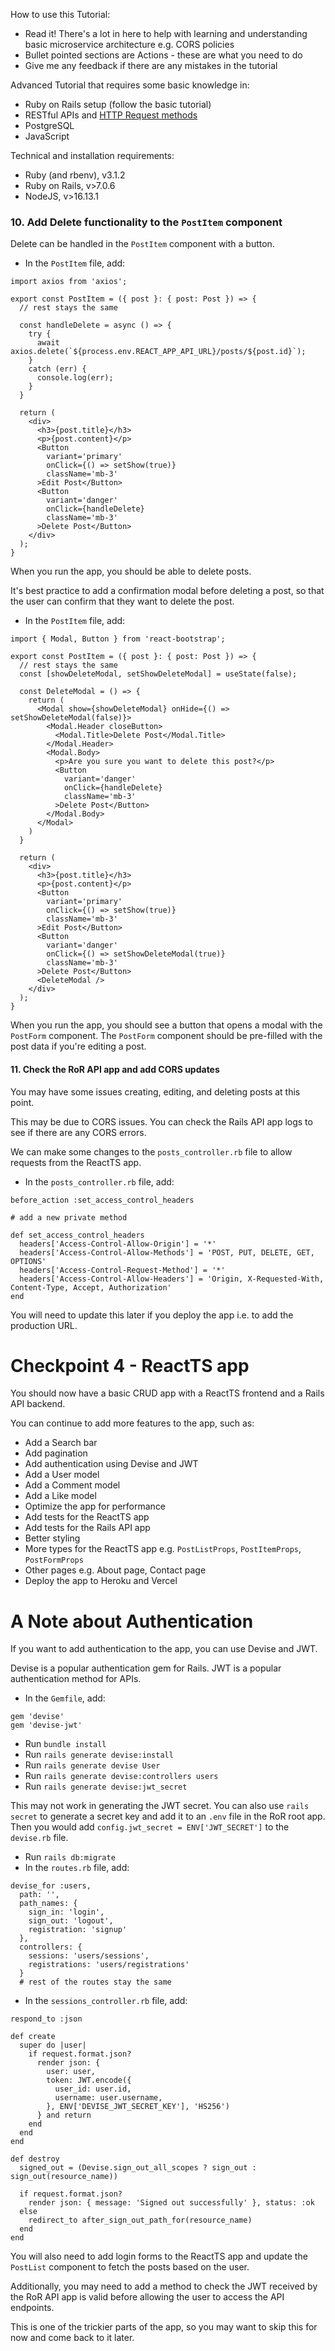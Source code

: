 How to use this Tutorial:

- Read it! There's a lot in here to help with learning and understanding basic microservice architecture e.g. CORS policies
- Bullet pointed sections are Actions - these are what you need to do
- Give me any feedback if there are any mistakes in the tutorial

Advanced Tutorial that requires some basic knowledge in:

- Ruby on Rails setup (follow the basic tutorial)
- RESTful APIs and [HTTP Request methods](https://developer.mozilla.org/en-US/docs/Web/HTTP/Methods)
- PostgreSQL
- JavaScript

Technical and installation requirements:

- Ruby (and rbenv), v3.1.2
- Ruby on Rails, v>7.0.6
- NodeJS, v>16.13.1

### 10. Add Delete functionality to the `PostItem` component

Delete can be handled in the `PostItem` component with a button.

- In the `PostItem` file, add:

```
import axios from 'axios';

export const PostItem = ({ post }: { post: Post }) => {
  // rest stays the same

  const handleDelete = async () => {
    try {
      await axios.delete(`${process.env.REACT_APP_API_URL}/posts/${post.id}`);
    }
    catch (err) {
      console.log(err);
    }
  }

  return (
    <div>
      <h3>{post.title}</h3>
      <p>{post.content}</p>
      <Button
        variant='primary'
        onClick={() => setShow(true)}
        className='mb-3'
      >Edit Post</Button>
      <Button
        variant='danger'
        onClick={handleDelete}
        className='mb-3'
      >Delete Post</Button>
    </div>
  );
}
```

When you run the app, you should be able to delete posts.

It's best practice to add a confirmation modal before deleting a post, so that the user can confirm that they want to delete the post.

- In the `PostItem` file, add:

```
import { Modal, Button } from 'react-bootstrap';

export const PostItem = ({ post }: { post: Post }) => {
  // rest stays the same
  const [showDeleteModal, setShowDeleteModal] = useState(false);

  const DeleteModal = () => {
    return (
      <Modal show={showDeleteModal} onHide={() => setShowDeleteModal(false)}>
        <Modal.Header closeButton>
          <Modal.Title>Delete Post</Modal.Title>
        </Modal.Header>
        <Modal.Body>
          <p>Are you sure you want to delete this post?</p>
          <Button
            variant='danger'
            onClick={handleDelete}
            className='mb-3'
          >Delete Post</Button>
        </Modal.Body>
      </Modal>
    )
  }

  return (
    <div>
      <h3>{post.title}</h3>
      <p>{post.content}</p>
      <Button
        variant='primary'
        onClick={() => setShow(true)}
        className='mb-3'
      >Edit Post</Button>
      <Button
        variant='danger'
        onClick={() => setShowDeleteModal(true)}
        className='mb-3'
      >Delete Post</Button>
      <DeleteModal />
    </div>
  );
}
```

When you run the app, you should see a button that opens a modal with the `PostForm` component. The `PostForm` component should be pre-filled with the post data if you're editing a post.

#### 11. Check the RoR API app and add CORS updates

You may have some issues creating, editing, and deleting posts at this point.

This may be due to CORS issues. You can check the Rails API app logs to see if there are any CORS errors.

We can make some changes to the `posts_controller.rb` file to allow requests from the ReactTS app.

- In the `posts_controller.rb` file, add:

```
before_action :set_access_control_headers

# add a new private method

def set_access_control_headers
  headers['Access-Control-Allow-Origin'] = '*'
  headers['Access-Control-Allow-Methods'] = 'POST, PUT, DELETE, GET, OPTIONS'
  headers['Access-Control-Request-Method'] = '*'
  headers['Access-Control-Allow-Headers'] = 'Origin, X-Requested-With, Content-Type, Accept, Authorization'
end
```

You will need to update this later if you deploy the app i.e. to add the production URL.

# Checkpoint 4 - ReactTS app

You should now have a basic CRUD app with a ReactTS frontend and a Rails API backend.

You can continue to add more features to the app, such as:

- Add a Search bar
- Add pagination
- Add authentication using Devise and JWT
- Add a User model
- Add a Comment model
- Add a Like model
- Optimize the app for performance
- Add tests for the ReactTS app
- Add tests for the Rails API app
- Better styling
- More types for the ReactTS app e.g. `PostListProps`, `PostItemProps`, `PostFormProps`
- Other pages e.g. About page, Contact page
- Deploy the app to Heroku and Vercel

# A Note about Authentication

If you want to add authentication to the app, you can use Devise and JWT.

Devise is a popular authentication gem for Rails. JWT is a popular authentication method for APIs.

- In the `Gemfile`, add:

```
gem 'devise'
gem 'devise-jwt'
```

- Run `bundle install`
- Run `rails generate devise:install`
- Run `rails generate devise User`
- Run `rails generate devise:controllers users`
- Run `rails generate devise:jwt_secret`

This may not work in generating the JWT secret. You can also use `rails secret` to generate a secret key and add it to an `.env` file in the RoR root app. Then you would add `config.jwt_secret = ENV['JWT_SECRET']` to the `devise.rb` file.

- Run `rails db:migrate`
- In the `routes.rb` file, add:

```
devise_for :users,
  path: '',
  path_names: {
    sign_in: 'login',
    sign_out: 'logout',
    registration: 'signup'
  },
  controllers: {
    sessions: 'users/sessions',
    registrations: 'users/registrations'
  }
  # rest of the routes stay the same
```

- In the `sessions_controller.rb` file, add:

```
respond_to :json

def create
  super do |user|
    if request.format.json?
      render json: {
        user: user,
        token: JWT.encode({
          user_id: user.id,
          username: user.username,
        }, ENV['DEVISE_JWT_SECRET_KEY'], 'HS256')
      } and return
    end
  end
end

def destroy
  signed_out = (Devise.sign_out_all_scopes ? sign_out : sign_out(resource_name))

  if request.format.json?
    render json: { message: 'Signed out successfully' }, status: :ok
  else
    redirect_to after_sign_out_path_for(resource_name)
  end
end
```

You will also need to add login forms to the ReactTS app and update the `PostList` component to fetch the posts based on the user.

Additionally, you may need to add a method to check the JWT received by the RoR API app is valid before allowing the user to access the API endpoints.

This is one of the trickier parts of the app, so you may want to skip this for now and come back to it later.
